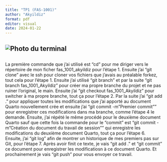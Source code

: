 ```yaml
---
title: "TP1 (FAS-1001)"
author: "Akyildiz"
format: pdf
editor: visual
date: 2024-01-22
---
```


## ![Photo du terminal](photo_terminal.png)

## 

La première commande que j'ai utilisé est "cd" pour me diriger vers le répertoire de mon ficher fas_1001_akyildiz pour l'étape 1. Ensuite j'ai "git clone" avec le ssh pour cloner vos fichiers que j'avais au préalable forkez, tout cela pour l'étape 1. Ensuite j'ai utilisé "git branch" et par la suite "git branch fas_1001_Akyildiz" pour créer ma propre branche du projet et ne pas ruiner l'original, le main. Ensuite j'ai "git checkout fas_1001_Akyildiz" pour switcher à ma propre branche, tout ça pour l'étape 2. Par la suite j'ai "git add ." pour appliquer toutes les modifications que j'ai apporté au document Quarto nouvellement crée et ensuite j'ai "git commit -m "Premier commit"" pour enregistrer ces modifications dans ma branche, comme l'étape 4 le demande. Ensuite, j'ai répété le même procédé pour le deuxième document Quarto sauf que cette fois la commande pour le "commit" est "git commit -m "Création du document du travail de session"" qui enregistre les modifications du deuxième document Quarto, tout ça pour l'étape 6. Ensuite, j'ai "git log" afin de montrer un historique de mes premiers pas sur Git, pour l'étape 7. Après avoir finit ce texte, je vais "git add ." et "git commit" ce document pour enregistrer les modificatiosn à ce document Quarto. Et prochainement je vais "git push" pour vous envoyer ce travail.
